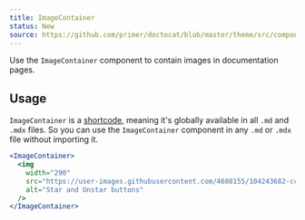 ```yaml
---
title: ImageContainer
status: New
source: https://github.com/primer/doctocat/blob/master/theme/src/components/image-container.js
---
```


Use the `ImageContainer` component to contain images in documentation pages.

## Usage

`ImageContainer` is a [shortcode](https://mdxjs.com/blog/shortcodes), meaning it's globally available in all `.md` and `.mdx` files. So you can use the `ImageContainer` component in any `.md` or `.mdx` file without importing it.

```jsx live
<ImageContainer>
  <img
    width="290"
    src="https://user-images.githubusercontent.com/4608155/104243682-cc166c00-5415-11eb-889b-9abe9997481a.png"
    alt="Star and Unstar buttons"
  />
</ImageContainer>
```
